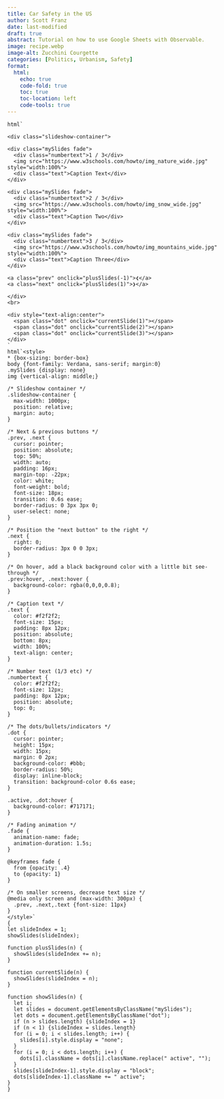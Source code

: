 ```yaml
---
title: Car Safety in the US
author: Scott Franz
date: last-modified
draft: true
abstract: Tutorial on how to use Google Sheets with Observable.
image: recipe.webp
image-alt: Zucchini Courgette
categories: [Politics, Urbanism, Safety]
format:
  html:
    echo: true
    code-fold: true
    toc: true
    toc-location: left
    code-tools: true
---
```




```ojs
html`

<div class="slideshow-container">

<div class="mySlides fade">
  <div class="numbertext">1 / 3</div>
  <img src="https://www.w3schools.com/howto/img_nature_wide.jpg" style="width:100%">
  <div class="text">Caption Text</div>
</div>

<div class="mySlides fade">
  <div class="numbertext">2 / 3</div>
  <img src="https://www.w3schools.com/howto/img_snow_wide.jpg" style="width:100%">
  <div class="text">Caption Two</div>
</div>

<div class="mySlides fade">
  <div class="numbertext">3 / 3</div>
  <img src="https://www.w3schools.com/howto/img_mountains_wide.jpg" style="width:100%">
  <div class="text">Caption Three</div>
</div>

<a class="prev" onclick="plusSlides(-1)">❮</a>
<a class="next" onclick="plusSlides(1)">❯</a>

</div>
<br>

<div style="text-align:center">
  <span class="dot" onclick="currentSlide(1)"></span> 
  <span class="dot" onclick="currentSlide(2)"></span> 
  <span class="dot" onclick="currentSlide(3)"></span> 
</div>
`
html`<style>
* {box-sizing: border-box}
body {font-family: Verdana, sans-serif; margin:0}
.mySlides {display: none}
img {vertical-align: middle;}

/* Slideshow container */
.slideshow-container {
  max-width: 1000px;
  position: relative;
  margin: auto;
}

/* Next & previous buttons */
.prev, .next {
  cursor: pointer;
  position: absolute;
  top: 50%;
  width: auto;
  padding: 16px;
  margin-top: -22px;
  color: white;
  font-weight: bold;
  font-size: 18px;
  transition: 0.6s ease;
  border-radius: 0 3px 3px 0;
  user-select: none;
}

/* Position the "next button" to the right */
.next {
  right: 0;
  border-radius: 3px 0 0 3px;
}

/* On hover, add a black background color with a little bit see-through */
.prev:hover, .next:hover {
  background-color: rgba(0,0,0,0.8);
}

/* Caption text */
.text {
  color: #f2f2f2;
  font-size: 15px;
  padding: 8px 12px;
  position: absolute;
  bottom: 8px;
  width: 100%;
  text-align: center;
}

/* Number text (1/3 etc) */
.numbertext {
  color: #f2f2f2;
  font-size: 12px;
  padding: 8px 12px;
  position: absolute;
  top: 0;
}

/* The dots/bullets/indicators */
.dot {
  cursor: pointer;
  height: 15px;
  width: 15px;
  margin: 0 2px;
  background-color: #bbb;
  border-radius: 50%;
  display: inline-block;
  transition: background-color 0.6s ease;
}

.active, .dot:hover {
  background-color: #717171;
}

/* Fading animation */
.fade {
  animation-name: fade;
  animation-duration: 1.5s;
}

@keyframes fade {
  from {opacity: .4} 
  to {opacity: 1}
}

/* On smaller screens, decrease text size */
@media only screen and (max-width: 300px) {
  .prev, .next,.text {font-size: 11px}
}
</style>`
{
let slideIndex = 1;
showSlides(slideIndex);

function plusSlides(n) {
  showSlides(slideIndex += n);
}

function currentSlide(n) {
  showSlides(slideIndex = n);
}

function showSlides(n) {
  let i;
  let slides = document.getElementsByClassName("mySlides");
  let dots = document.getElementsByClassName("dot");
  if (n > slides.length) {slideIndex = 1}    
  if (n < 1) {slideIndex = slides.length}
  for (i = 0; i < slides.length; i++) {
    slides[i].style.display = "none";  
  }
  for (i = 0; i < dots.length; i++) {
    dots[i].className = dots[i].className.replace(" active", "");
  }
  slides[slideIndex-1].style.display = "block";  
  dots[slideIndex-1].className += " active";
}
}
```